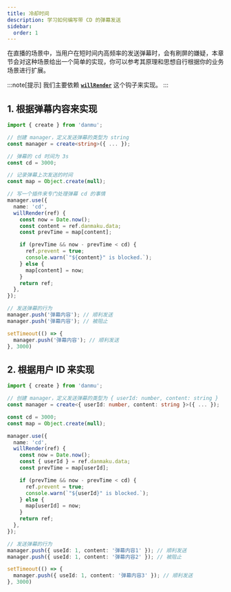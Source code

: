 ```yaml
---
title: 冷却时间
description: 学习如何编写带 CD 的弹幕发送
sidebar:
  order: 1
---
```


在直播的场景中，当用户在短时间内高频率的发送弹幕时，会有刷屏的嫌疑，本章节会对这种场景给出一个简单的实现，你可以参考其原理和思想自行根据你的业务场景进行扩展。

:::note[提示]
我们主要依赖 [**`willRender`**](../../reference/manager-hooks/#willrender) 这个钩子来实现。
:::

## 1. 根据弹幕内容来实现

```ts {16-26}
import { create } from 'danmu';

// 创建 manager，定义发送弹幕的类型为 string
const manager = create<string>({ ... });

// 弹幕的 cd 时间为 3s
const cd = 3000;

// 记录弹幕上次发送的时间
const map = Object.create(null);

// 写一个插件来专门处理弹幕 cd 的事情
manager.use({
  name: 'cd',
  willRender(ref) {
    const now = Date.now();
    const content = ref.danmaku.data;
    const prevTime = map[content];

    if (prevTime && now - prevTime < cd) {
      ref.prevent = true;
      console.warn(`"${content}" is blocked.`);
    } else {
      map[content] = now;
    }
    return ref;
  },
});

// 发送弹幕的行为
manager.push('弹幕内容'); // 顺利发送
manager.push('弹幕内容'); // 被阻止

setTimeout(() => {
  manager.push('弹幕内容'); // 顺利发送
}, 3000)
```

## 2. 根据用户 ID 来实现

```ts {12-22}
import { create } from 'danmu';

// 创建 manager，定义发送弹幕的类型为 { userId: number, content: string }
const manager = create<{ userId: number, content: string }>({ ... });

const cd = 3000;
const map = Object.create(null);

manager.use({
  name: 'cd',
  willRender(ref) {
    const now = Date.now();
    const { userId } = ref.danmaku.data;
    const prevTime = map[userId];

    if (prevTime && now - prevTime < cd) {
      ref.prevent = true;
      console.warn(`"${userId}" is blocked.`);
    } else {
      map[userId] = now;
    }
    return ref;
  },
});

// 发送弹幕的行为
manager.push({ useId: 1, content: '弹幕内容1' }); // 顺利发送
manager.push({ useId: 1, content: '弹幕内容2' }); // 被阻止

setTimeout(() => {
  manager.push({ useId: 1, content: '弹幕内容3' }); // 顺利发送
}, 3000)
```
